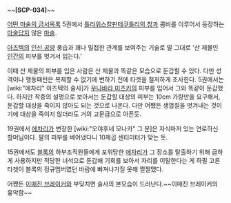 ~~'''[SCP-034]'''~~

[[어떤 마술의 금서목록]] 5권에서 [[틀라위스칼판테쿠틀리의 창]]과 콤비를 이루어서 등장하는 [[마술]]답지 않은 [[마술]].

[[아즈텍]]의 [[인신 공양]] 풍습과 꽤나 밀접한 관계를 보여주는 기술로 말 그대로 '산 제물인 [[인간]]의 피부를 벗겨서 입는다.'

이때 산 제물의 피부를 입은 사람은 산 제물과 똑같은 모습으로 둔갑할 수 있다. 다만 성격이나 행동패턴은 복제할 수 없기에 변하기 전에 타겟을 철저하게 조사한다.
5권에서는 [wiki:"에차리" 아즈텍의 술사]가 [[우나바라 미츠키]]의 피부를 입어서 그와 똑같이 둔갑했다. 하지만 작중의 설명으로 보아서는 둔갑할 대상의 피부는 10cm 가량만을 요구해서, 둔갑할 대상을 죽이지 않아도 되는 것으로 나온다. 다만 어쨌든 생껍질을 벗겨내는 것이기에 대상을 죽이지 않더라도 거의 고문급으로 아픈듯.

19권에서 [[에차리]]가 변장한 [wiki:"오야후네 모나카" 그 분]은 자식마저 있는 연로하신 할머님이다. 팔의 피부를 베어냈다니 10제곱 센티미터가 맞는 듯.

15권에서도 [[블록]]의 하부조직원들에게 포위당한 [[에차리]]가 그 장소를 탈출하기 위해 급하게 사용하지만 적당한 녀석으로 둔갑해 기회를 보아서 자리를 이탈한다는 게 하필 고른 타겟이 블록의 정규멤버였던 바람에 빠져나가질 못해 쩔쩔맸다.

어쨌든 [[이매진 브레이커]]와 부딪치면 술사의 본모습이 드러난다.~~이매진 브레이커의 흉악함~~
